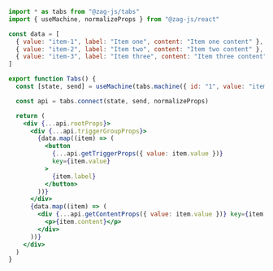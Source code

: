 ```jsx
import * as tabs from "@zag-js/tabs"
import { useMachine, normalizeProps } from "@zag-js/react"

const data = [
  { value: "item-1", label: "Item one", content: "Item one content" },
  { value: "item-2", label: "Item two", content: "Item two content" },
  { value: "item-3", label: "Item three", content: "Item three content" },
]

export function Tabs() {
  const [state, send] = useMachine(tabs.machine({ id: "1", value: "item-1" }))

  const api = tabs.connect(state, send, normalizeProps)

  return (
    <div {...api.rootProps}>
      <div {...api.triggerGroupProps}>
        {data.map((item) => (
          <button
            {...api.getTriggerProps({ value: item.value })}
            key={item.value}
          >
            {item.label}
          </button>
        ))}
      </div>
      {data.map((item) => (
        <div {...api.getContentProps({ value: item.value })} key={item.value}>
          <p>{item.content}</p>
        </div>
      ))}
    </div>
  )
}
```
